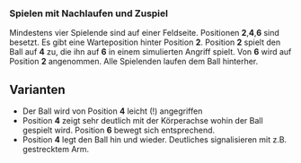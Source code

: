 ### Spielen mit Nachlaufen und Zuspiel

Mindestens vier Spielende sind auf einer Feldseite. Positionen **2**,**4**,**6** sind besetzt. Es gibt eine Warteposition hinter Position **2**. Position **2** spielt den Ball auf **4** zu, die ihn auf **6** in einem simulierten Angriff spielt. Von **6**  wird auf Position **2** angenommen. Alle Spielenden laufen dem Ball hinterher.

:::{.callout-tip}
## Varianten
- Der Ball wird von Position **4** leicht (!) angegriffen
- Position **4** zeigt sehr deutlich mit der Körperachse wohin der Ball gespielt wird. Position **6** bewegt sich entsprechend.
- Position **4** legt den Ball hin und wieder. Deutliches signalisieren mit z.B. gestrecktem Arm.
:::